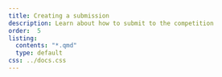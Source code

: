 ```yaml
---
title: Creating a submission
description: Learn about how to submit to the competition
order:  5
listing:
  contents: "*.qmd"
  type: default
css: ../docs.css
---
```

